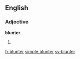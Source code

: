 ==English==

===Adjective===
'''blunter'''

# {{en-comparative of|blunt}}

[[fr:blunter]]
[[simple:blunter]]
[[sv:blunter]]